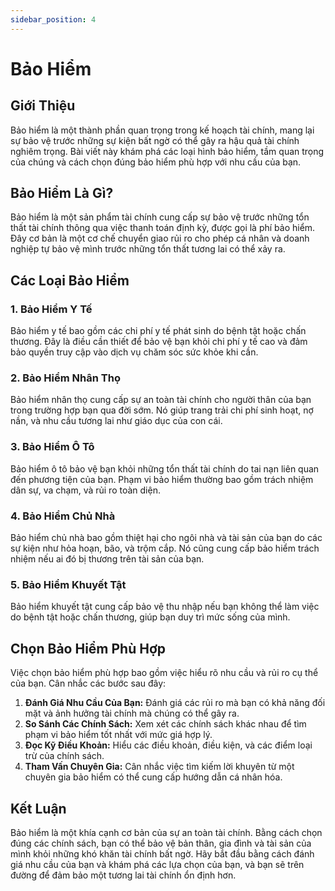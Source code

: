 ```yaml
---
sidebar_position: 4
---
```


# Bảo Hiểm

## Giới Thiệu

Bảo hiểm là một thành phần quan trọng trong kế hoạch tài chính, mang lại sự bảo vệ trước những sự kiện bất ngờ có thể gây ra hậu quả tài chính nghiêm trọng. Bài viết này khám phá các loại hình bảo hiểm, tầm quan trọng của chúng và cách chọn đúng bảo hiểm phù hợp với nhu cầu của bạn.

## Bảo Hiểm Là Gì?

Bảo hiểm là một sản phẩm tài chính cung cấp sự bảo vệ trước những tổn thất tài chính thông qua việc thanh toán định kỳ, được gọi là phí bảo hiểm. Đây cơ bản là một cơ chế chuyển giao rủi ro cho phép cá nhân và doanh nghiệp tự bảo vệ mình trước những tổn thất tương lai có thể xảy ra.

## Các Loại Bảo Hiểm

### 1. Bảo Hiểm Y Tế

Bảo hiểm y tế bao gồm các chi phí y tế phát sinh do bệnh tật hoặc chấn thương. Đây là điều cần thiết để bảo vệ bạn khỏi chi phí y tế cao và đảm bảo quyền truy cập vào dịch vụ chăm sóc sức khỏe khi cần.

### 2. Bảo Hiểm Nhân Thọ

Bảo hiểm nhân thọ cung cấp sự an toàn tài chính cho người thân của bạn trong trường hợp bạn qua đời sớm. Nó giúp trang trải chi phí sinh hoạt, nợ nần, và nhu cầu tương lai như giáo dục của con cái.

### 3. Bảo Hiểm Ô Tô

Bảo hiểm ô tô bảo vệ bạn khỏi những tổn thất tài chính do tai nạn liên quan đến phương tiện của bạn. Phạm vi bảo hiểm thường bao gồm trách nhiệm dân sự, va chạm, và rủi ro toàn diện.

### 4. Bảo Hiểm Chủ Nhà

Bảo hiểm chủ nhà bao gồm thiệt hại cho ngôi nhà và tài sản của bạn do các sự kiện như hỏa hoạn, bão, và trộm cắp. Nó cũng cung cấp bảo hiểm trách nhiệm nếu ai đó bị thương trên tài sản của bạn.

### 5. Bảo Hiểm Khuyết Tật

Bảo hiểm khuyết tật cung cấp bảo vệ thu nhập nếu bạn không thể làm việc do bệnh tật hoặc chấn thương, giúp bạn duy trì mức sống của mình.

## Chọn Bảo Hiểm Phù Hợp

Việc chọn bảo hiểm phù hợp bao gồm việc hiểu rõ nhu cầu và rủi ro cụ thể của bạn. Cân nhắc các bước sau đây:

1. **Đánh Giá Nhu Cầu Của Bạn:** Đánh giá các rủi ro mà bạn có khả năng đối mặt và ảnh hưởng tài chính mà chúng có thể gây ra.
2. **So Sánh Các Chính Sách:** Xem xét các chính sách khác nhau để tìm phạm vi bảo hiểm tốt nhất với mức giá hợp lý.
3. **Đọc Kỹ Điều Khoản:** Hiểu các điều khoản, điều kiện, và các điểm loại trừ của chính sách.
4. **Tham Vấn Chuyên Gia:** Cân nhắc việc tìm kiếm lời khuyên từ một chuyên gia bảo hiểm có thể cung cấp hướng dẫn cá nhân hóa.

## Kết Luận

Bảo hiểm là một khía cạnh cơ bản của sự an toàn tài chính. Bằng cách chọn đúng các chính sách, bạn có thể bảo vệ bản thân, gia đình và tài sản của mình khỏi những khó khăn tài chính bất ngờ. Hãy bắt đầu bằng cách đánh giá nhu cầu của bạn và khám phá các lựa chọn của bạn, và bạn sẽ trên đường để đảm bảo một tương lai tài chính ổn định hơn.